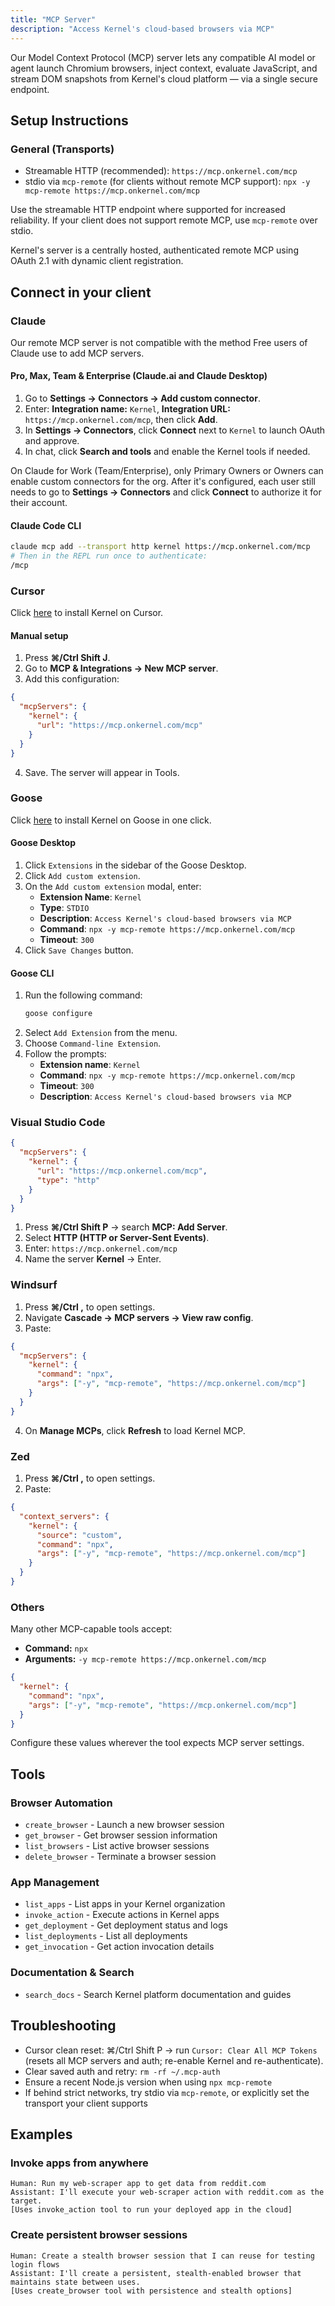 ```yaml
---
title: "MCP Server"
description: "Access Kernel's cloud-based browsers via MCP"
---
```


Our Model Context Protocol (MCP) server lets any compatible AI model or agent launch Chromium browsers, inject context, evaluate JavaScript, and stream DOM snapshots from Kernel's cloud platform — via a single secure endpoint.

## Setup Instructions

### General (Transports)

- Streamable HTTP (recommended): `https://mcp.onkernel.com/mcp`
- stdio via `mcp-remote` (for clients without remote MCP support): `npx -y mcp-remote https://mcp.onkernel.com/mcp`

Use the streamable HTTP endpoint where supported for increased reliability. If your client does not support remote MCP, use `mcp-remote` over stdio.

Kernel's server is a centrally hosted, authenticated remote MCP using OAuth 2.1 with dynamic client registration.

## Connect in your client

### Claude

<Info>Our remote MCP server is not compatible with the method Free users of Claude use to add MCP servers.</Info>

#### Pro, Max, Team & Enterprise (Claude.ai and Claude Desktop)

1. Go to **Settings → Connectors → Add custom connector**.
2. Enter: **Integration name:** `Kernel`, **Integration URL:** `https://mcp.onkernel.com/mcp`, then click **Add**.
3. In **Settings → Connectors**, click **Connect** next to `Kernel` to launch OAuth and approve.
4. In chat, click **Search and tools** and enable the Kernel tools if needed.

<Info>On Claude for Work (Team/Enterprise), only Primary Owners or Owners can enable custom connectors for the org. After it's configured, each user still needs to go to **Settings → Connectors** and click **Connect** to authorize it for their account.</Info>

#### Claude Code CLI

```bash
claude mcp add --transport http kernel https://mcp.onkernel.com/mcp
# Then in the REPL run once to authenticate:
/mcp
```

### Cursor

Click [here](cursor://anysphere.cursor-deeplink/mcp/install?name=kernel&config=eyJ1cmwiOiJodHRwczovL21jcC5vbmtlcm5lbC5jb20vbWNwIn0%3D) to install Kernel on Cursor.

#### Manual setup

1. Press **⌘/Ctrl Shift J**.
2. Go to **MCP & Integrations → New MCP server**.
3. Add this configuration:

```json
{
  "mcpServers": {
    "kernel": {
      "url": "https://mcp.onkernel.com/mcp"
    }
  }
}
```

4. Save. The server will appear in Tools.

### Goose

Click [here](goose://extension?cmd=npx&arg=-y&arg=mcp-remote&arg=https%3A%2F%2Fmcp.onkernel.com%2Fmcp&timeout=300&id=kernel&name=Kernel&description=Access%20Kernel%27s%20cloud-based%20browsers%20via%20MCP) to install Kernel on Goose in one click.

#### Goose Desktop

1. Click `Extensions` in the sidebar of the Goose Desktop.
2. Click `Add custom extension`.
3. On the `Add custom extension` modal, enter:
   - **Extension Name**: `Kernel`
   - **Type**: `STDIO`
   - **Description**: `Access Kernel's cloud-based browsers via MCP`
   - **Command**: `npx -y mcp-remote https://mcp.onkernel.com/mcp`
   - **Timeout**: `300`
4. Click `Save Changes` button.

#### Goose CLI

1. Run the following command:
   ```bash
   goose configure
   ```
2. Select `Add Extension` from the menu.
3. Choose `Command-line Extension`.
4. Follow the prompts:
   - **Extension name**: `Kernel`
   - **Command**: `npx -y mcp-remote https://mcp.onkernel.com/mcp`
   - **Timeout**: `300`
   - **Description**: `Access Kernel's cloud-based browsers via MCP`

### Visual Studio Code

```json
{
  "mcpServers": {
    "kernel": {
      "url": "https://mcp.onkernel.com/mcp",
      "type": "http"
    }
  }
}
```

1. Press **⌘/Ctrl Shift P** → search **MCP: Add Server**.
2. Select **HTTP (HTTP or Server-Sent Events)**.
3. Enter: `https://mcp.onkernel.com/mcp`
4. Name the server **Kernel** → Enter.

### Windsurf

1. Press **⌘/Ctrl ,** to open settings.
2. Navigate **Cascade → MCP servers → View raw config**.
3. Paste:

```json
{
  "mcpServers": {
    "kernel": {
      "command": "npx",
      "args": ["-y", "mcp-remote", "https://mcp.onkernel.com/mcp"]
    }
  }
}
```

4. On **Manage MCPs**, click **Refresh** to load Kernel MCP.

### Zed

1. Press **⌘/Ctrl ,** to open settings.
2. Paste:

```json
{
  "context_servers": {
    "kernel": {
      "source": "custom",
      "command": "npx",
      "args": ["-y", "mcp-remote", "https://mcp.onkernel.com/mcp"]
    }
  }
}
```

### Others

Many other MCP-capable tools accept:

- **Command:** `npx`
- **Arguments:** `-y mcp-remote https://mcp.onkernel.com/mcp`

```json
{
  "kernel": {
    "command": "npx",
    "args": ["-y", "mcp-remote", "https://mcp.onkernel.com/mcp"]
  }
}
```

Configure these values wherever the tool expects MCP server settings.

## Tools

### Browser Automation
- `create_browser` - Launch a new browser session
- `get_browser` - Get browser session information
- `list_browsers` - List active browser sessions
- `delete_browser` - Terminate a browser session

### App Management
- `list_apps` - List apps in your Kernel organization
- `invoke_action` - Execute actions in Kernel apps
- `get_deployment` - Get deployment status and logs
- `list_deployments` - List all deployments
- `get_invocation` - Get action invocation details

### Documentation & Search
- `search_docs` - Search Kernel platform documentation and guides

## Troubleshooting

- Cursor clean reset: ⌘/Ctrl Shift P → run `Cursor: Clear All MCP Tokens` (resets all MCP servers and auth; re-enable Kernel and re-authenticate).
- Clear saved auth and retry: `rm -rf ~/.mcp-auth`
- Ensure a recent Node.js version when using `npx mcp-remote`
- If behind strict networks, try stdio via `mcp-remote`, or explicitly set the transport your client supports

## Examples

### Invoke apps from anywhere

```
Human: Run my web-scraper app to get data from reddit.com
Assistant: I'll execute your web-scraper action with reddit.com as the target.
[Uses invoke_action tool to run your deployed app in the cloud]
```

### Create persistent browser sessions

```
Human: Create a stealth browser session that I can reuse for testing login flows
Assistant: I'll create a persistent, stealth-enabled browser that maintains state between uses.
[Uses create_browser tool with persistence and stealth options]
```
